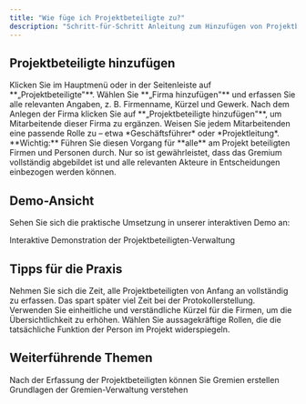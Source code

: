 ```yaml
---
title: "Wie füge ich Projektbeteiligte zu?"
description: "Schritt-für-Schritt Anleitung zum Hinzufügen von Projektbeteiligten"
---
```


## Projektbeteiligte hinzufügen

<Steps>
  <Step title="Projektbeteiligte-Bereich öffnen">
    Klicken Sie im Hauptmenü oder in der Seitenleiste auf **„Projektbeteiligte"**.
  </Step>
  <Step title="Firma hinzufügen">
    Wählen Sie **„Firma hinzufügen"** und erfassen Sie alle relevanten Angaben, z. B. Firmenname, Kürzel und Gewerk.
  </Step>
  <Step title="Mitarbeitende ergänzen">
    Nach dem Anlegen der Firma klicken Sie auf **„Projektbeteiligte hinzufügen"**, um Mitarbeitende dieser Firma zu ergänzen.
  </Step>
  <Step title="Rollen zuweisen">
    Weisen Sie jedem Mitarbeitenden eine passende Rolle zu – etwa *Geschäftsführer* oder *Projektleitung*.
  </Step>
</Steps>

<Warning>
**Wichtig:** Führen Sie diesen Vorgang für **alle** am Projekt beteiligten Firmen und Personen durch. Nur so ist gewährleistet, dass das Gremium vollständig abgebildet ist und alle relevanten Akteure in Entscheidungen einbezogen werden können.
</Warning>

## Demo-Ansicht

Sehen Sie sich die praktische Umsetzung in unserer interaktiven Demo an:

<Card title="📹 Zur Demo-Ansicht" href="https://app.arcade.software/flows/Yn0XhV0GBSPOqGDWn4ZD/view" icon="play">
  Interaktive Demonstration der Projektbeteiligten-Verwaltung
</Card>

## Tipps für die Praxis

<AccordionGroup>
  <Accordion title="📝 Vollständige Erfassung">
    Nehmen Sie sich die Zeit, alle Projektbeteiligten von Anfang an vollständig zu erfassen. Das spart später viel Zeit bei der Protokollerstellung.
  </Accordion>

  <Accordion title="🏷️ Einheitliche Kürzel">
    Verwenden Sie einheitliche und verständliche Kürzel für die Firmen, um die Übersichtlichkeit zu erhöhen.
  </Accordion>

  <Accordion title="👥 Rollen klar definieren">
    Wählen Sie aussagekräftige Rollen, die die tatsächliche Funktion der Person im Projekt widerspiegeln.
  </Accordion>
</AccordionGroup>

## Weiterführende Themen

<CardGroup cols={2}>
  <Card title="Gremium anlegen" icon="users" href="/faq/gremium-anlegen">
    Nach der Erfassung der Projektbeteiligten können Sie Gremien erstellen
  </Card>
  <Card title="Was ist ein Gremium?" icon="question" href="/faq/gremium">
    Grundlagen der Gremien-Verwaltung verstehen
  </Card>
</CardGroup> 